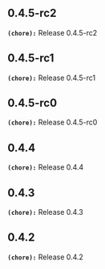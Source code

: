 ## 0.4.5-rc2
**`(chore):`** Release 0.4.5-rc2

## 0.4.5-rc1
**`(chore):`** Release 0.4.5-rc1

## 0.4.5-rc0
**`(chore):`** Release 0.4.5-rc0

## 0.4.4
**`(chore):`** Release 0.4.4

## 0.4.3
**`(chore):`** Release 0.4.3

## 0.4.2
**`(chore):`** Release 0.4.2

